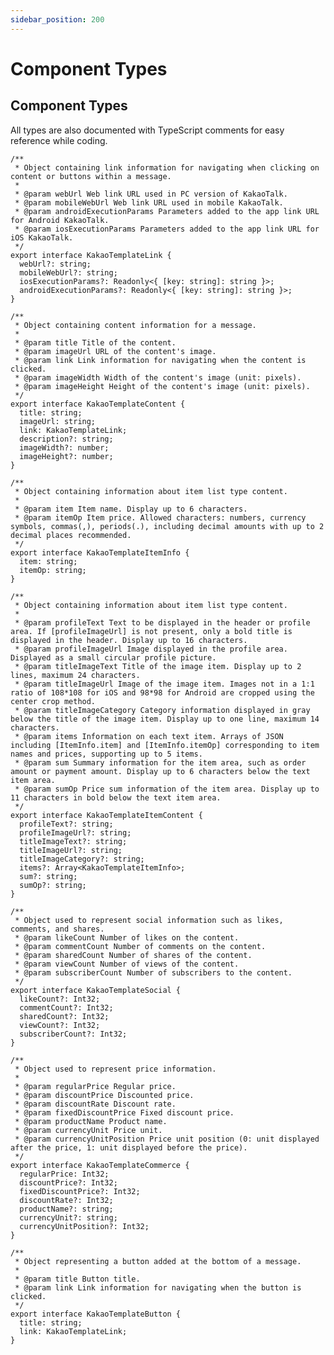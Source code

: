 ```yaml
---
sidebar_position: 200
---
```


# Component Types
## Component Types

All types are also documented with TypeScript comments for easy reference while coding.

```tsx
/**
 * Object containing link information for navigating when clicking on content or buttons within a message.
 *
 * @param webUrl Web link URL used in PC version of KakaoTalk.
 * @param mobileWebUrl Web link URL used in mobile KakaoTalk.
 * @param androidExecutionParams Parameters added to the app link URL for Android KakaoTalk.
 * @param iosExecutionParams Parameters added to the app link URL for iOS KakaoTalk.
 */
export interface KakaoTemplateLink {
  webUrl?: string;
  mobileWebUrl?: string;
  iosExecutionParams?: Readonly<{ [key: string]: string }>;
  androidExecutionParams?: Readonly<{ [key: string]: string }>;
}

/**
 * Object containing content information for a message.
 *
 * @param title Title of the content.
 * @param imageUrl URL of the content's image.
 * @param link Link information for navigating when the content is clicked.
 * @param imageWidth Width of the content's image (unit: pixels).
 * @param imageHeight Height of the content's image (unit: pixels).
 */
export interface KakaoTemplateContent {
  title: string;
  imageUrl: string;
  link: KakaoTemplateLink;
  description?: string;
  imageWidth?: number;
  imageHeight?: number;
}

/**
 * Object containing information about item list type content.
 *
 * @param item Item name. Display up to 6 characters.
 * @param itemOp Item price. Allowed characters: numbers, currency symbols, commas(,), periods(.), including decimal amounts with up to 2 decimal places recommended.
 */
export interface KakaoTemplateItemInfo {
  item: string;
  itemOp: string;
}

/**
 * Object containing information about item list type content.
 *
 * @param profileText Text to be displayed in the header or profile area. If [profileImageUrl] is not present, only a bold title is displayed in the header. Display up to 16 characters.
 * @param profileImageUrl Image displayed in the profile area. Displayed as a small circular profile picture.
 * @param titleImageText Title of the image item. Display up to 2 lines, maximum 24 characters.
 * @param titleImageUrl Image of the image item. Images not in a 1:1 ratio of 108*108 for iOS and 98*98 for Android are cropped using the center crop method.
 * @param titleImageCategory Category information displayed in gray below the title of the image item. Display up to one line, maximum 14 characters.
 * @param items Information on each text item. Arrays of JSON including [ItemInfo.item] and [ItemInfo.itemOp] corresponding to item names and prices, supporting up to 5 items.
 * @param sum Summary information for the item area, such as order amount or payment amount. Display up to 6 characters below the text item area.
 * @param sumOp Price sum information of the item area. Display up to 11 characters in bold below the text item area.
 */
export interface KakaoTemplateItemContent {
  profileText?: string;
  profileImageUrl?: string;
  titleImageText?: string;
  titleImageUrl?: string;
  titleImageCategory?: string;
  items?: Array<KakaoTemplateItemInfo>;
  sum?: string;
  sumOp?: string;
}

/**
 * Object used to represent social information such as likes, comments, and shares.
 * @param likeCount Number of likes on the content.
 * @param commentCount Number of comments on the content.
 * @param sharedCount Number of shares of the content.
 * @param viewCount Number of views of the content.
 * @param subscriberCount Number of subscribers to the content.
 */
export interface KakaoTemplateSocial {
  likeCount?: Int32;
  commentCount?: Int32;
  sharedCount?: Int32;
  viewCount?: Int32;
  subscriberCount?: Int32;
}

/**
 * Object used to represent price information.
 *
 * @param regularPrice Regular price.
 * @param discountPrice Discounted price.
 * @param discountRate Discount rate.
 * @param fixedDiscountPrice Fixed discount price.
 * @param productName Product name.
 * @param currencyUnit Price unit.
 * @param currencyUnitPosition Price unit position (0: unit displayed after the price, 1: unit displayed before the price).
 */
export interface KakaoTemplateCommerce {
  regularPrice: Int32;
  discountPrice?: Int32;
  fixedDiscountPrice?: Int32;
  discountRate?: Int32;
  productName?: string;
  currencyUnit?: string;
  currencyUnitPosition?: Int32;
}

/**
 * Object representing a button added at the bottom of a message.
 *
 * @param title Button title.
 * @param link Link information for navigating when the button is clicked.
 */
export interface KakaoTemplateButton {
  title: string;
  link: KakaoTemplateLink;
}
```
